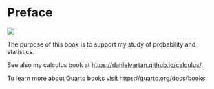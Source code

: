 # Preface {.unnumbered}

[![](https://img.shields.io/badge/License-CC0_1.0-lightgrey.svg)](http://creativecommons.org/publicdomain/zero/1.0/){fig-align="left"}

The purpose of this book is to support my study of probability and statistics.

See also my calculus book at <https://danielvartan.github.io/calculus/>.

To learn more about Quarto books visit <https://quarto.org/docs/books>.
